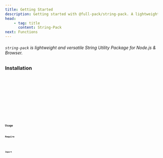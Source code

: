 ```yaml
---
title: Getting Started
description: Getting started with @full-pack/string-pack. A lightweight and versatile String Utility Package for Node.js & Browser.
head:
    - tag: title
      content: String-Pack
next: Functions
---
```




###### `string-pack` is lightweight and versatile String Utility Package for Node.js & Browser.

### Installation

<Tabs>
    <TabItem label="npm" icon="seti:npm">
        <Code code={`npm install @full-pack/string-pack`} lang="bash" mark={highlights} />
    </TabItem>
    <TabItem label="yarn" icon="seti:yarn">
        <Code code={`yarn add @full-pack/string-pack`} lang="bash" mark={highlights} />
    </TabItem>
    <TabItem label="pnpm" icon="pnpm">
        <Code code={`pnpm add @full-pack/string-pack`} lang="bash" mark={highlights} />
    </TabItem>
    <TabItem label="bun" icon="bun">
        <Code code={`bun add @full-pack/string-pack`} lang="bash" mark={highlights} />
    </TabItem>
</Tabs>

### Usage

#### Require


<Code code={requireCode} lang="js" />

#### Import


<Code code={importCode} lang="js" />
